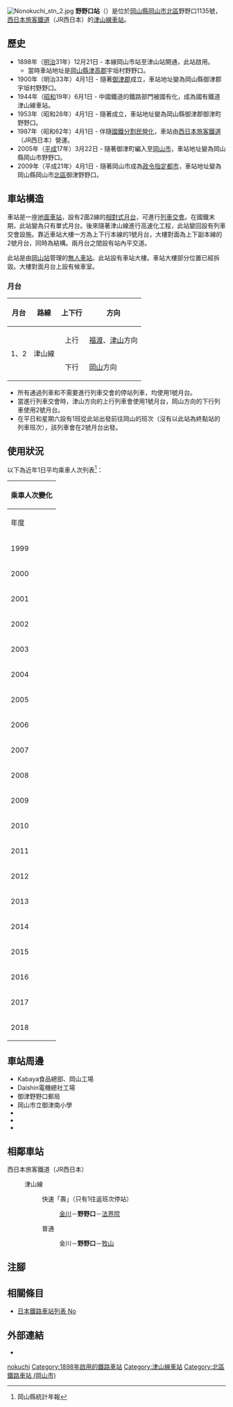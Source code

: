 {{NoteTA
|T=zh-hans:野野口站;zh-hk:野野口站;zh-tw:野野口車站;
|1=zh-hans:野野口站;zh-hk:野野口站;zh-tw:野野口車站;
}}
{{Infobox station
|公司色 = #0072bc
|站名 = 野野口
|圖片 = Nonokuchi stn 1.jpg
|圖片說明 = 車站大樓（2006年11月17日）
|日文原名 = 野々口
|平假名 = ののくち
|羅馬拼音 = Nonokuchi
|副站名 = 
|電報略號 = ノノ
|所在地 = {{JPN}}[[岡山縣|岡山縣]][[岡山市|岡山市]][[北區_(岡山市)|北區]]{{Translink|ja|御津}}野野口1135號
|座標 = {{coord|34|46|16.57|N|133|55|56.70|E|type:railwaystation_region:JP-24|display=inline,title}}
|車站構造 = [[地面車站|地面車站]]
|月台配置 = 2面2線
|啟用年月日 = 1898年（[[明治|明治]]31年）12月21日
|廢站年月日 = 
|乘客人數 = 140
|上下車人次 = 
|統計年度 = 2018
|轉車 = 
|全寬備註 = [[無人車站|無人車站]]
|adjacent = {{Adjacent stations|system=西日本旅客鐵道|line=OT|left=金川|right=牧山|note-left=3.0km|note-mid=距離[[岡山站_(日本)|岡山]]16.7km|note-right=5.3km}}
}}
[[File:Nonokuchi_stn_2.jpg|thumb]]
'''野野口站'''（{{jpn|j=野々口駅|hg=ののくちえき|rm=Nonokuchi eki|f=y}}）是位於[[岡山縣|岡山縣]][[岡山市|岡山市]][[北區_(岡山市)|北區]]{{Translink|ja|御津}}野野口1135號，[[西日本旅客鐵道|西日本旅客鐵道]]（JR西日本）的[[津山線|津山線]][[鐵路車站|車站]]。

== 歷史 ==
* 1898年（[[明治|明治]]31年）12月21日 - {{Translink|ja|中鉄バス|中鐵巴士|中國鐵道}}本線岡山市站至津山站開通，此站啟用。
** 當時車站地址是[[岡山縣|岡山縣]][[津高郡|津高郡]]宇垣村野野口。
* 1900年（明治33年）4月1日 - 隨著[[御津郡|御津郡]]成立，車站地址變為岡山縣御津郡宇垣村野野口。
* 1944年（[[昭和|昭和]]19年）6月1日 - 中國鐵道的鐵路部門被國有化，成為國有鐵道津山線車站。
* 1953年（昭和28年）4月1日 - 隨著{{Translink|ja|御津|御津|御津町}}成立，車站地址變為岡山縣御津郡御津町野野口。
* 1987年（昭和62年）4月1日 - 伴隨[[國鐵分割民營化|國鐵分割民營化]]，車站由[[西日本旅客鐵道|西日本旅客鐵道]]（JR西日本）營運。
* 2005年（[[平成|平成]]17年）3月22日 - 隨著御津町編入至[[岡山市|岡山市]]，車站地址變為岡山縣岡山市{{Translink|ja|御津}}野野口。
* 2009年（平成21年）4月1日 - 隨著岡山市成為[[政令指定都市|政令指定都市]]，車站地址變為岡山縣岡山市[[北區_(岡山市)|北區]]御津野野口。

== 車站構造 ==
車站是一座[[地面車站|地面車站]]，設有2面2線的[[相對式月台|相對式月台]]，可進行[[列車交會|列車交會]]。在國鐵末期，此站變為只有單式月台。後來隨著津山線進行高速化工程，此站變回設有列車交會設施。靠近車站大樓一方為上下行本線的1號月台，大樓對面為上下副本線的2號月台，同時為{{Translink|ja|一線スルー|一線通過}}結構。兩月台之間設有站內平交道。

此站是由[[岡山站_(日本)|岡山站]]管理的[[無人車站|無人車站]]。此站設有車站大樓。車站大樓部分位置已經拆毀。大樓對面月台上設有候車室。

=== 月台 ===
{| rules="rows" class="wikitable"
!月台!!路線!!上下行!!方向
|-
! rowspan=2| 1、2
|rowspan=2| {{JR西路線記号|O|T}} 津山線
| style="text-align:center" | 上行
| [[福渡站|福渡]]、[[津山站|津山]]方向
|-
| style="text-align:center" | 下行
| [[岡山站_(日本)|岡山]]方向
|}

* 所有通過列車和不需要進行列車交會的停站列車，均使用1號月台。
* 當進行列車交會時，津山方向的上行列車會使用1號月台，岡山方向的下行列車使用2號月台。
* 在平日和星期六設有1班從此站出發前往岡山的班次（沒有以此站為終點站的列車班次），該列車會在2號月台出發。

== 使用狀況 ==
以下為近年1日平均乘車人次列表<ref>岡山縣統計年報</ref>：
{| class="wikitable" style="margin: 1em 0.2em; text-align: center; font-size: 85%;"
|- style="background: #ddd;"
!colspan="2"|乘車人次變化
|-
!年度 !! 1日平均乘車人次
|-
|1999
|210
|-
|2000
|200
|-
|2001
|179
|-
|2002
|167
|-
|2003
|154
|-
|2004
|157
|-
|2005
|152
|-
|2006
|143
|-
|2007
|121
|-
|2008
|135
|-
|2009
|123
|-
|2010
|123
|-
|2011
|118
|-
|2012
|112
|-
|2013
|112
|-
|2014
|121
|-
|2015
|125
|-
|2016
|147
|-
|2017
|145
|-
|2018
|140
|}

== 車站周邊 ==
* Kabaya食品總部、岡山工場
* Daishin電機總社工場
* 御津野野口郵局
* 岡山市立御津南小學
* {{Translink|ja|国道53号|國道53號}}
* {{Translink|ja|岡山県道81号東岡山御津線|岡山縣道81號東岡山御津線}}
* {{Translink|ja|岡山県道218号玉柏野々口線|岡山縣道218號玉柏野野口線}}

== 相鄰車站 ==
; 西日本旅客鐵道（JR西日本）
: {{JR西路線記号|O|T}} 津山線
:: {{Color|#ff6600|■}}快速「壽」（只有1往返班次停站）
::: [[金川站_(日本)|金川]]－'''野野口'''－[[法界院站|法界院]]
:: {{Color|#999|■}}普通
::: 金川－'''野野口'''－[[牧山站|牧山]]
== 注腳 ==
{{Reflist}}
== 相關條目 ==
* [[日本鐵路車站列表_No|日本鐵路車站列表 No]]
== 外部連結 ==
* {{外部連結/JR西日本車站|0651405|野野口}}{{ja icon}}
{{津山線}}
{{DEFAULTSORT:Nonokuchi}}
[[Category:日本鐵路車站_No|nokuchi]]
[[Category:1898年啟用的鐵路車站|Category:1898年啟用的鐵路車站]]
[[Category:津山線車站|Category:津山線車站]]
[[Category:北區鐵路車站_(岡山市)|Category:北區鐵路車站 (岡山市)]]